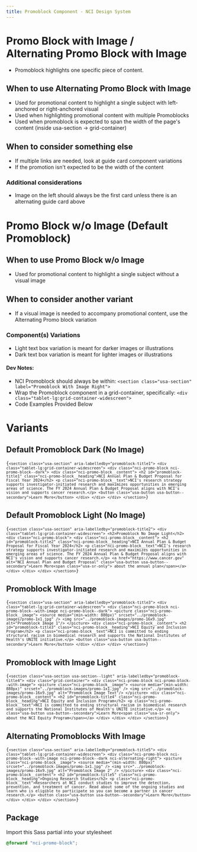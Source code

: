 ```yaml
---
title: Promoblock Component - NCI Design System
---
```


# Promo Block with Image / Alternating Promo Block with Image

- Promoblock highlights one specific piece of content.

## When to use Alternating Promo Block with Image

- Used for promotional content to highlight a single subject with left-anchored or right-anchored visual
- Used when highlighting promotional content with multiple Promoblocks
- Used when promoblock is expected to span the width of the page's content (inside usa-section -> grid-container)

## When to consider something else

- If multiple links are needed, look at guide card component variations
- If the promotion isn't expected to be the width of the content

### Additional considerations

- Image on the left should always be the first card unless there is an alternating guide card above
  <br />

# Promo Block w/o Image (Default Promoblock)

## When to use Promo Block w/o Image

- Used for promotional content to highlight a single subject without a visual image

## When to consider another variant

- If a visual image is needed to accompany promotional content, use the Alternating Promo block variation

### Component(s) Variations

- Light text box variation is meant for darker images or illustrations
- Dark text box variation is meant for lighter images or illustrations

#### Dev Notes:

- NCI Promoblock should always be within: `<section class="usa-section" label="Promoblock With Image Right">`
- Wrap the Promoblock component in a grid-container, specifically: `<div class="tablet-lg:grid-container-widescreen">`
- Code Examples Provided Below

# Variants

## Default Promoblock Dark (No Image)

<Code className="html">{`
    <section class="usa-section" aria-labelledby="promoblock-title1">
        <div class="tablet-lg:grid-container-widescreen">
            <div class="nci-promo-block nci-promo-block--dark">
                <div class="nci-promo-block__content">
                    <h2 id="promoblock-title1" class="nci-promo-block__heading">NCI Annual Plan & Budget Proposal for Fiscal Year 2024</h2>
                    <p class="nci-promo-block__text">NCI's research strategy supports investigator-initiated research and maximizes opportunities in emerging areas of science. The FY 2024 Annual Plan & Budget Proposal aligns with NCI's vision and supports cancer research.</p>
                    <button class="usa-button usa-button--secondary">Learn More</button>
                </div>
            </div>
        </div>
    </section>
`}</Code>

## Default Promoblock Light (No Image)

<Code className="html">{`
    <section class="usa-section" aria-labelledby="promoblock-title2">
        <div class="tablet-lg:grid-container-widescreen">
            <h2>Promoblock No Image Light</h2>
            <div class="nci-promo-block">
                <div class="nci-promo-block__content">
                    <h2 id="promoblock-title2" class="nci-promo-block__heading">NCI Annual Plan & Budget Proposal for Fiscal Year 2024</h2>
                    <p class="nci-promo-block__text">NCI's research strategy supports investigator-initiated research and maximizes opportunities in emerging areas of science. The FY 2024 Annual Plan & Budget Proposal aligns with NCI's vision and supports cancer research.</p>
                    <a href="https://www.cancer.gov" alt="NCI Annual Plan and Budget Proposal" class="usa-button usa-button--secondary">Learn More<span class="usa-sr-only"> about the annual plan</span></a>
                </div>
            </div>
        </div>
    </section>
`}</Code>

## Promoblock With Image

<Code className="html">{`
    <section class="usa-section" aria-labelledby="promoblock-title3">
        <div class="tablet-lg:grid-container-widescreen">
            <div class="nci-promo-block nci-promo-block--with-image nci-promo-block--dark">
                <picture class="nci-promo-block__image">
                    <source
                        media="(min-width: 880px)"
                        srcset="../promoblock-images/promo-1x1.jpg"
                    />
                    <img src="../promoblock-images/promo-16x9.jpg" alt="Promoblock Image 1"/>
                </picture>
                <div class="nci-promo-block__content">
                    <h2 id="promoblock-title3" class="nci-promo-block__heading">NCI Equity and Inclusion Program</h2>
                    <p class="nci-promo-block__text">NCI is committed to ending structural racism in biomedical research and supports the National Institutes of Health's UNITE initiative.</p>
                    <button class="usa-button usa-button--secondary">Learn More</button>
                </div>
            </div>
        </div>
    </section>
`}</Code>

## Promoblock with Image Light

<Code className="html">{`
    <section class="usa-section usa-section--light" aria-labelledby="promoblock-title4">
        <div class="grid-container">
            <div class="nci-promo-block nci-promo-block--with-image">
                <picture class="nci-promo-block__image">
                    <source
                        media="(min-width: 880px)"
                        srcset="../promoblock-images/promo-1x1.jpg"
                    />
                    <img src="../promoblock-images/promo-16x9.jpg" alt="Promoblock Image Text"/>
                </picture>
                <div class="nci-promo-block__content">
                    <h2 id="promoblock-title4" class="nci-promo-block__heading">NCI Equity and Inclusion Program</h2>
                    <p class="nci-promo-block__text">NCI is committed to ending structural racism in biomedical research and supports the National Institutes of Health's UNITE initiative.</p>
                    <a class="usa-button usa-button--secondary">Learn More<span class="usa-sr-only"> about the NCI Equity Program</span></a>
                </div>
            </div>
        </div>
    </section>
`}</Code>

## Alternating Promoblocks With Image

<Code className="html">{`
    <section class="usa-section" aria-labelledby="promoblock-title5">
        <div class="tablet-lg:grid-container-widescreen">
            <div class="nci-promo-block nci-promo-block--with-image nci-promo-block--dark nci-alternating-right">
                <picture class="nci-promo-block__image">
                    <source
                        media="(min-width: 880px)"
                        srcset="../promoblock-images/promo-1x1.jpg"
                    />
                    <img src="../promoblock-images/promo-16x9.jpg" alt="Promoblock Image 2" />
                </picture>
                <div class="nci-promo-block__content">
                    <h2 id="promoblock-title5" class="nci-promo-block__heading">Ongoing Research Studies</h2>
                    <p class="nci-promo-block__text">Researchers at NCI conduct studies to improve the detection, prevention, and treatment of cancer. Read about some of the ongoing studies and learn who is eligible to participate so you can become a partner in cancer research.</p>
                    <button class="usa-button usa-button--secondary">Learn More</button>
                </div>
            </div>
        </div>
    </section>
`}</Code>

## Package

Import this Sass partial into your stylesheet

```scss nopreview
@forward "nci-promo-block";
```
